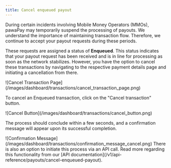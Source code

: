 ```yaml
---
title: Cancel enqueued payout
---
```


During certain incidents involving Mobile Money Operators (MMOs), pawaPay may temporarily suspend the processing of payouts. 
We understand the importance of maintaining transaction flow.
Therefore, we continue to accept your payout requests during these periods.

These requests are assigned a status of **Enqueued**. 
This status indicates that your payout request has been received and is in line for processing as soon as the network stabilizes. 
However, you have the option to cancel these transactions by navigating to the respective payment details page and initiating a cancellation from there.

<Frame>
    ![Cancel Transaction Page](/images/dashboard/transactions/cancel_transaction_page.png)
</Frame>

To cancel an Enqueued transaction, click on the "Cancel transaction" button.

<Frame>
    ![Cancel Button](/images/dashboard/transactions/cancel_button.png)
</Frame>

The process should conclude within a few seconds, and a confirmation message will appear upon its successful completion.

<Frame>
    ![Confirmation Message](/images/dashboard/transactions/confirmation_message_cancel.png)
</Frame>

<Tip>
    There is also an option to initiate this process via an API call. 
    Read more regarding this functionality from our [API documentation](/v1/api-reference/payouts/cancel-enqueued-payout).
</Tip>